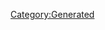 {{Database/Costume/CostumeInfo
 |ID=355
 |DivaId=4
 |PrismCostumeId=35
 |Enabled=2
 |SkillId=36
 |EODICFLJAKO=False
 |AGBPBDODKBK=1
 |HMCOGDICFNB=1
 |LevelMax=0
 |HGBJODBCJDA=0
 |EGLDFPILJLG=1
 |GLEEPAFMPLO=False
 |IIELLEPEEFH=7190
}}
[[Category:Generated]]
